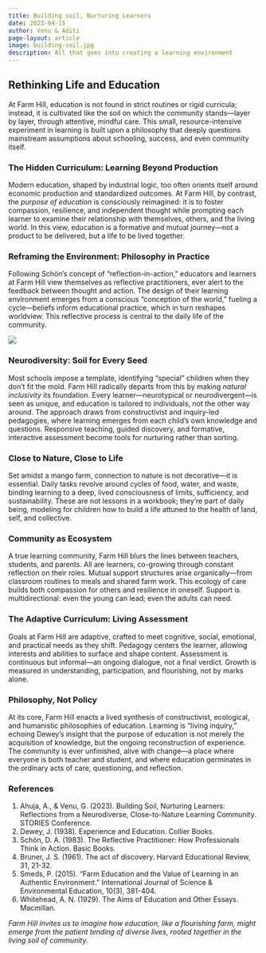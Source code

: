 ```yaml
---
title: Building soil, Nurturing Learners
date: 2023-04-15
author: Venu & Aditi
page-layout: article
image: building-soil.jpg
description: All that goes into creating a learning environment 
---
```

## Rethinking Life and Education

At Farm Hill, education is not found in strict routines or rigid curricula; instead, it is cultivated like the soil on which the community stands—layer by layer, through attentive, mindful care. This small, resource-intensive experiment in learning is built upon a philosophy that deeply questions mainstream assumptions about schooling, success, and even community itself.

### The Hidden Curriculum: Learning Beyond Production

Modern education, shaped by industrial logic, too often orients itself around economic production and standardized outcomes. At Farm Hill, by contrast, the *purpose of education* is consciously reimagined: it is to foster compassion, resilience, and independent thought while prompting each learner to examine their relationship with themselves, others, and the living world. In this view, education is a formative and mutual journey—not a product to be delivered, but a life to be lived together.

### Reframing the Environment: Philosophy in Practice

Following Schön’s concept of "reflection-in-action," educators and learners at Farm Hill view themselves as reflective practitioners, ever alert to the feedback between thought and action. The design of their learning environment emerges from a conscious "conception of the world," fueling a cycle—beliefs inform educational practice, which in turn reshapes worldview. This reflective process is central to the daily life of the community.

![](designing-learning-environment.jpg)


### Neurodiversity: Soil for Every Seed

Most schools impose a template, identifying “special” children when they don’t fit the mold. Farm Hill radically departs from this by making *natural inclusivity* its foundation. Every learner—neurotypical or neurodivergent—is seen as unique, and education is tailored to individuals, not the other way around. The approach draws from constructivist and inquiry-led pedagogies, where learning emerges from each child’s own knowledge and questions. Responsive teaching, guided discovery, and formative, interactive assessment become tools for nurturing rather than sorting.

### Close to Nature, Close to Life

Set amidst a mango farm, connection to nature is not decorative—it is essential. Daily tasks revolve around cycles of food, water, and waste, binding learning to a deep, lived consciousness of limits, sufficiency, and sustainability. These are not lessons in a workbook; they’re part of daily being, modeling for children how to build a life attuned to the health of land, self, and collective.

### Community as Ecosystem

A true learning community, Farm Hill blurs the lines between teachers, students, and parents. All are learners, co-growing through constant reflection on their roles. Mutual support structures arise organically—from classroom routines to meals and shared farm work. This ecology of care builds both compassion for others and resilience in oneself. Support is multidirectional: even the young can lead; even the adults can need.

### The Adaptive Curriculum: Living Assessment

Goals at Farm Hill are adaptive, crafted to meet cognitive, social, emotional, and practical needs as they shift. Pedagogy centers the learner, allowing interests and abilities to surface and shape content. Assessment is continuous but informal—an ongoing dialogue, not a final verdict. Growth is measured in understanding, participation, and flourishing, not by marks alone.

### Philosophy, Not Policy

At its core, Farm Hill enacts a lived synthesis of constructivist, ecological, and humanistic philosophies of education. Learning is “living inquiry,” echoing Dewey’s insight that the purpose of education is not merely the acquisition of knowledge, but the ongoing reconstruction of experience. The community is ever unfinished, alive with change—a place where everyone is both teacher and student, and where education germinates in the ordinary acts of care, questioning, and reflection.

### References

1. Ahuja, A., & Venu, G. (2023). Building Soil, Nurturing Learners: Reflections from a Neurodiverse, Close-to-Nature Learning Community. STORIES Conference.
2. Dewey, J. (1938). Experience and Education. Collier Books.
3. Schön, D. A. (1983). The Reflective Practitioner: How Professionals Think in Action. Basic Books.
4. Bruner, J. S. (1961). The act of discovery. Harvard Educational Review, 31, 21-32.
5. Smeds, P. (2015). “Farm Education and the Value of Learning in an Authentic Environment.” International Journal of Science & Environmental Education, 10(3), 381-404.
6. Whitehead, A. N. (1929). The Aims of Education and Other Essays. Macmillan.

*Farm Hill invites us to imagine how education, like a flourishing farm, might emerge from the patient tending of diverse lives, rooted together in the living soil of community.*